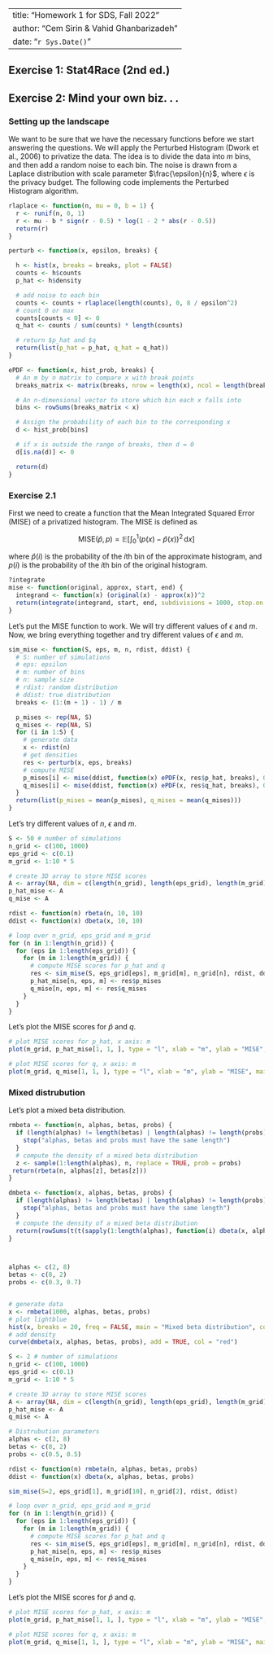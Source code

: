 
---
title: "Homework 1 for SDS, Fall 2022"
author: "Cem Sirin & Vahid Ghanbarizadeh"
date: "`r Sys.Date()`"
---

## Exercise 1: Stat4Race (2nd ed.)

## Exercise 2: Mind your own biz. . .

### Setting up the landscape

We want to be sure that we have the necessary functions before we start answering the questions. We will apply the Perturbed Histogram (Dwork et al., 2006) to privatize the data. The idea is to divide the data into $m$ bins, and then add a random noise to each bin. The noise is drawn from a Laplace distribution with scale parameter $\frac{\epsilon}{n}$, where $\epsilon$ is the privacy budget. The following code implements the Perturbed Histogram algorithm.

```r
rlaplace <- function(n, mu = 0, b = 1) {
  r <- runif(n, 0, 1)
  r <- mu - b * sign(r - 0.5) * log(1 - 2 * abs(r - 0.5))
  return(r)
}

perturb <- function(x, epsilon, breaks) {

  h <- hist(x, breaks = breaks, plot = FALSE)
  counts <- h$counts
  p_hat <- h$density

  # add noise to each bin
  counts <- counts + rlaplace(length(counts), 0, 8 / epsilon^2)
  # count 0 or max
  counts[counts < 0] <- 0 
  q_hat <- counts / sum(counts) * length(counts)

  # return $p_hat and $q
  return(list(p_hat = p_hat, q_hat = q_hat))
}
```

```r

ePDF <- function(x, hist_prob, breaks) {
  # An m by n matrix to compare x with break points
  breaks_matrix <- matrix(breaks, nrow = length(x), ncol = length(breaks), byrow = TRUE)

  # An n-dimensional vector to store which bin each x falls into
  bins <- rowSums(breaks_matrix < x)

  # Assign the probability of each bin to the corresponding x
  d <- hist_prob[bins]

  # if x is outside the range of breaks, then d = 0
  d[is.na(d)] <- 0 

  return(d)
}

```

### Exercise 2.1

First we need to create a function that the Mean Integrated Squared Error (MISE) of a privatized histogram. The MISE is defined as

$$
\text{MISE}(\hat{p}, p) = \mathbb{E}\left[ \int_{0}^{1} (p(x) - \hat{p}(x))^2 \, \mathrm{d}x \right]
$$

where $\hat{p}(i)$ is the probability of the $i$th bin of the approximate histogram, and $p(i)$ is the probability of the $i$th bin of the original histogram.

```r
?integrate
mise <- function(original, approx, start, end) {
  integrand <- function(x) (original(x) - approx(x))^2
  return(integrate(integrand, start, end, subdivisions = 1000, stop.on.error = FALSE)$value)
}
```


Let's put the MISE function to work. We will try different values of $\epsilon$ and $m$. 
Now, we bring everything together and try different values of $\epsilon$ and $m$.

```r

sim_mise <- function(S, eps, m, n, rdist, ddist) {
  # S: number of simulations
  # eps: epsilon
  # m: number of bins
  # n: sample size
  # rdist: random distribution
  # ddist: true distribution
  breaks <- (1:(m + 1) - 1) / m

  p_mises <- rep(NA, S)
  q_mises <- rep(NA, S)
  for (i in 1:S) {
    # generate data
    x <- rdist(n)
    # get densities
    res <- perturb(x, eps, breaks)
    # compute MISE
    p_mises[i] <- mise(ddist, function(x) ePDF(x, res$p_hat, breaks), 0, 1)
    q_mises[i] <- mise(ddist, function(x) ePDF(x, res$q_hat, breaks), 0, 1)
  }
  return(list(p_mises = mean(p_mises), q_mises = mean(q_mises)))
}

```

Let's try different values of $n$, $\epsilon$ and $m$.

```r

S <- 50 # number of simulations
n_grid <- c(100, 1000)
eps_grid <- c(0.1)
m_grid <- 1:10 * 5

# create 3D array to store MISE scores
A <- array(NA, dim = c(length(n_grid), length(eps_grid), length(m_grid)), dimnames = list(n_grid, eps_grid, m_grid))
p_hat_mise <- A
q_mise <- A

rdist <- function(n) rbeta(n, 10, 10)
ddist <- function(x) dbeta(x, 10, 10)

# loop over n_grid, eps_grid and m_grid
for (n in 1:length(n_grid)) {
  for (eps in 1:length(eps_grid)) {
    for (m in 1:length(m_grid)) {
      # compute MISE scores for p_hat and q
      res <- sim_mise(S, eps_grid[eps], m_grid[m], n_grid[n], rdist, ddist)
      p_hat_mise[n, eps, m] <- res$p_mises
      q_mise[n, eps, m] <- res$q_mises
    }
  }
}

```

Let's plot the MISE scores for $\hat{p}$ and $q$.

```r

# plot MISE scores for p_hat, x axis: m
plot(m_grid, p_hat_mise[1, 1, ], type = "l", xlab = "m", ylab = "MISE", main = "MISE scores for p_hat")

# plot MISE scores for q, x axis: m
plot(m_grid, q_mise[1, 1, ], type = "l", xlab = "m", ylab = "MISE", main = "MISE scores for q")

```

### Mixed distrubution
Let's plot a mixed beta distribution.

```r
rmbeta <- function(n, alphas, betas, probs) {
  if (length(alphas) != length(betas) | length(alphas) != length(probs)) {
    stop("alphas, betas and probs must have the same length")
  }
  # compute the density of a mixed beta distribution
  z <- sample(1:length(alphas), n, replace = TRUE, prob = probs)
 return(rbeta(n, alphas[z], betas[z]))
}

dmbeta <- function(x, alphas, betas, probs) {
  if (length(alphas) != length(betas) | length(alphas) != length(probs)) {
    stop("alphas, betas and probs must have the same length")
  }
  # compute the density of a mixed beta distribution
  return(rowSums(t(t(sapply(1:length(alphas), function(i) dbeta(x, alphas[i], betas[i]))) * probs)))
}



alphas <- c(2, 8)
betas <- c(8, 2)
probs <- c(0.3, 0.7)


# generate data
x <- rmbeta(1000, alphas, betas, probs)
# plot lightblue
hist(x, breaks = 20, freq = FALSE, main = "Mixed beta distribution", col = "lightblue", xlim = c(0, 1))
# add density
curve(dmbeta(x, alphas, betas, probs), add = TRUE, col = "red")

```

```r

S <- 2 # number of simulations
n_grid <- c(100, 1000)
eps_grid <- c(0.1)
m_grid <- 1:10 * 5

# create 3D array to store MISE scores
A <- array(NA, dim = c(length(n_grid), length(eps_grid), length(m_grid)), dimnames = list(n_grid, eps_grid, m_grid))
p_hat_mise <- A
q_mise <- A

# Distrubution parameters
alphas <- c(2, 8)
betas <- c(8, 2)
probs <- c(0.5, 0.5)

rdist <- function(n) rmbeta(n, alphas, betas, probs)
ddist <- function(x) dbeta(x, alphas, betas, probs)

sim_mise(S=2, eps_grid[1], m_grid[10], n_grid[2], rdist, ddist)

# loop over n_grid, eps_grid and m_grid
for (n in 1:length(n_grid)) {
  for (eps in 1:length(eps_grid)) {
    for (m in 1:length(m_grid)) {
      # compute MISE scores for p_hat and q
      res <- sim_mise(S, eps_grid[eps], m_grid[m], n_grid[n], rdist, ddist)
      p_hat_mise[n, eps, m] <- res$p_mises
      q_mise[n, eps, m] <- res$q_mises
    }
  }
}

```

Let's plot the MISE scores for $\hat{p}$ and $q$.

```r

# plot MISE scores for p_hat, x axis: m
plot(m_grid, p_hat_mise[1, 1, ], type = "l", xlab = "m", ylab = "MISE", main = "MISE scores for p_hat")

# plot MISE scores for q, x axis: m
plot(m_grid, q_mise[1, 1, ], type = "l", xlab = "m", ylab = "MISE", main = "MISE scores for q")

```